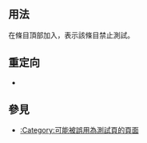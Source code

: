 {{NoteTA
|G1 = IT
|G2 = MediaWiki
}}
{{Documentation subpage}}
<!-- 在本行下編輯模板說明 -->

== 用法 ==
在條目頂部加入<code>{{tl|Not a sandbox}}</code>，表示該條目禁止測試。

== 重定向 ==
* {{tl|Nottest}}

== 參見 ==
* [[:Category:可能被誤用為測試頁的頁面]]

<includeonly>{{sandbox other||
<!-- 本行下加入模板的分類，跨維基連結加入Wikidata（參見[[Wikipedia:Wikidata]]） -->
[[Category:維基百科維護模板]]
}}</includeonly>